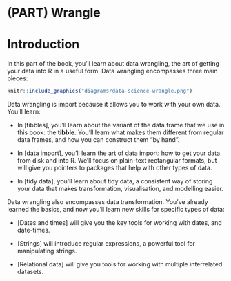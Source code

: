 # (PART) Wrangle {-}

# Introduction {#wrangle-intro}

In this part of the book, you'll learn about data wrangling, the art of getting your data into R in a useful form. Data wrangling encompasses three main pieces:

```r
knitr::include_graphics("diagrams/data-science-wrangle.png")
```

Data wrangling is import because it allows you to work with your own data. You'll learn:

*   In [tibbles], you'll learn about the variant of the data frame that we use
    in this book: the __tibble__.  You'll learn what makes them different
    from regular data frames, and how you can construct them "by hand".

*   In [data import], you'll learn the art of data import: how to get your 
    data from disk and into R. We'll focus on plain-text rectangular
    formats, but will give you pointers to packages that help with other
    types of data.

*   In [tidy data], you'll learn about tidy data, a consistent way of storing
    your data that makes transformation, visualisation, and modelling easier.

Data wrangling also encompasses data transformation. You've already learned the basics, and now you'll learn new skills for specific types of data:

*   [Dates and times] will give you the key tools for working with 
    dates, and date-times.
    
*   [Strings] will introduce regular expressions, a powerful tool for
    manipulating strings.
    
*   [Relational data] will give you tools for working with multiple
    interrelated datasets.

